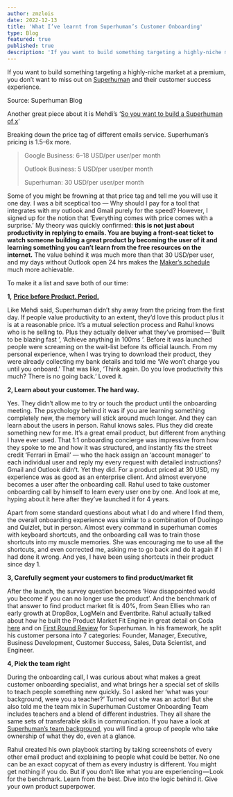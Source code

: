 ```yaml
---
author: zmzlois
date: 2022-12-13
title: 'What I’ve learnt from Superhuman’s Customer Onboarding'
type: Blog
featured: true
published: true
description: 'If you want to build something targeting a highly-niche market at a premium, you don’t want to miss out on Superhuman.'
---
```



If you want to build something targeting a highly-niche market at a premium, you don’t want to miss out on [Superhuman](http://superhuman.com) and their customer success experience.

Source: Superhuman Blog

Another great piece about it is Mehdi’s ‘[So you want to build a Superhuman of x](https://uxdesign.cc/so-youre-building-a-superhuman-of-x-b39015f3d7a6)’

Breaking down the price tag of different emails service. Superhuman’s pricing is 1.5–6x more.

> Google Business: 6–18 USD/per user/per month
>
> Outlook Business: 5 USD/per user/per month
>
> Superhuman: 30 USD/per user/per month

Some of you might be frowning at that price tag and tell me you will use it one day. I was a bit sceptical too — Why should I pay for a tool that integrates with my outlook and Gmail purely for the speed? However, I signed up for the notion that ‘Everything comes with price comes with a surprise.’ My theory was quickly confirmed: **this is not just about productivity in replying to emails. You are buying a front-seat ticket to watch someone building a great product by becoming the user of it and learning something you can’t learn from the free resources on the internet.** The value behind it was much more than that 30 USD/per user, and my days without Outlook open 24 hrs makes the [Maker’s schedule](http://www.paulgraham.com/makersschedule.html) much more achievable.

To make it a list and save both of our time:

**1,** [**Price before Product. Period.**](https://www.youtube.com/watch?v=UyX8GbYuDAs)

Like Mehdi said, Superhuman didn’t shy away from the pricing from the first day. If people value productivity to an extent, they’d love this product plus it is at a reasonable price. It’s a mutual selection process and Rahul knows who is he selling to. Plus they actually deliver what they’ve promised — ‘Built to be blazing fast ’, ‘Achieve anything in 100ms ’. Before it was launched people were screaming on the wait-list before its official launch. From my personal experience, when I was trying to download their product, they were already collecting my bank details and told me ‘We won’t charge you until you onboard.’ That was like, ‘Think again. Do you love productivity this much? There is no going back.’ Loved it.

**2, Learn about your customer. The hard way.**

Yes. They didn’t allow me to try or touch the product until the onboarding meeting. The psychology behind it was if you are learning something completely new, the memory will stick around much longer. And they can learn about the users in person. Rahul knows sales. Plus they did create something new for me. It’s a great email product, but different from anything I have ever used. That 1:1 onboarding concierge was impressive from how they spoke to me and how it was structured, and instantly fits the street credit ‘Ferrari in Email’ — who the hack assign an ‘account manager’ to each individual user and reply my every request with detailed instructions? Gmail and Outlook didn’t. Yet they did. For a product priced at 30 USD, my experience was as good as an enterprise client. And almost everyone becomes a user after the onboarding call. Rahul used to take customer onboarding call by himself to learn every user one by one. And look at me, hyping about it here after they’ve launched it for 4 years.

Apart from some standard questions about what I do and where I find them, the overall onboarding experience was similar to a combination of Duolingo and Quizlet, but in person. Almost every command in superhuman comes with keyboard shortcuts, and the onboarding call was to train those shortcuts into my muscle memories. She was encouraging me to use all the shortcuts, and even corrected me, asking me to go back and do it again if I had done it wrong. And yes, I have been using shortcuts in their product since day 1.

**3, Carefully segment your customers to find product/market fit**

After the launch, the survey question becomes ‘How disappointed would you become if you can no longer use the product’. And the benchmark of that answer to find product market fit is 40%, from Sean Ellies who ran early growth at DropBox, LogMeIn and Eventbrite. Rahul actually talked about how he built the Product Market Fit Engine in great detail on Coda [here](https://coda.io/@rahulvohra/superhuman-product-market-fit-engine) and on [First Round Review](https://review.firstround.com/how-superhuman-built-an-engine-to-find-product-market-fit) for Superhuman. In his framework, he split his customer persona into 7 categories: Founder, Manager, Executive, Business Development, Customer Success, Sales, Data Scientist, and Engineer.

**4, Pick the team right**

During the onboarding call, I was curious about what makes a great customer onboarding specialist, and what brings her a special set of skills to teach people something new quickly. So I asked her ‘what was your background, were you a teacher?’ Turned out she was an actor! But she also told me the team mix in Superhuman Customer Onboarding Team includes teachers and a blend of different industries. They all share the same sets of transferable skills in communication. If you have a look at [Superhuman’s team background](https://superhuman.com/jobs#:~:text=are%20wellness%20products.-,MEET%20THE%20TEAM,-SARA), you will find a group of people who take ownership of what they do, even at a glance.

Rahul created his own playbook starting by taking screenshots of every other email product and explaining to people what could be better. No one can be an exact copycat of them as every industry is different. You might get nothing if you do. But if you don’t like what you are experiencing — Look for the benchmark. Learn from the best. Dive into the logic behind it. Give your own product superpower.
